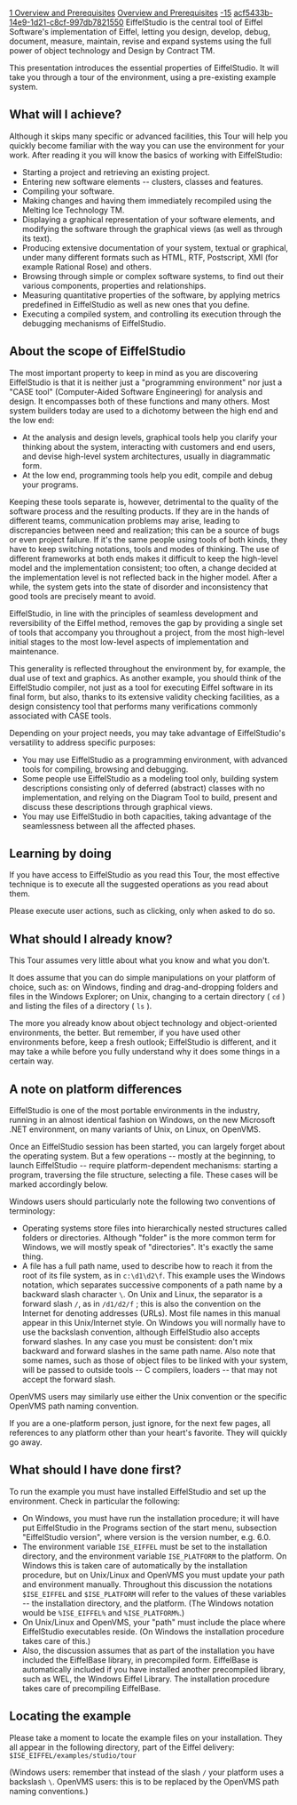 [[Property:title|1 Overview and Prerequisites]]
[[Property:link_title|Overview and Prerequisites]]
[[Property:weight|-15]]
[[Property:uuid|acf5433b-14e9-1d21-c8cf-997db7821550]]
EiffelStudio is the central tool of Eiffel Software's implementation of Eiffel, letting you design, develop, debug, document, measure, maintain, revise and expand systems using the full power of object technology and Design by Contract <span>TM</span>. 

This presentation introduces the essential properties of EiffelStudio. It will take you through a tour of the environment, using a pre-existing example system.

==What will I achieve?==

Although it skips many specific or advanced facilities, this Tour will help you quickly become familiar with the way you can use the environment for your work. After reading it you will know the basics of working with EiffelStudio:
* Starting a project and retrieving an existing project.
* Entering new software elements -- clusters, classes and features.
* Compiling your software.
* Making changes and having them immediately recompiled using the Melting Ice Technology <span>TM</span>. 
* Displaying a graphical representation of your software elements, and modifying the software through the graphical views (as well as through its text).
* Producing extensive documentation of your system, textual or graphical, under many different formats such as HTML, RTF, Postscript, XMI (for example Rational Rose) and others.
* Browsing through simple or complex software systems, to find out their various components, properties and relationships.
* Measuring quantitative properties of the software, by applying metrics predefined in EiffelStudio as well as new ones that you define.
* Executing a compiled system, and controlling its execution through the debugging mechanisms of EiffelStudio.

==About the scope of EiffelStudio==

The most important property to keep in mind as you are discovering EiffelStudio is that it is neither just a "programming environment" nor just a "CASE tool" (Computer-Aided Software Engineering) for analysis and design. It encompasses both of these functions and many others. Most system builders today are used to a dichotomy between the high end and the low end:
* At the analysis and design levels, graphical tools help you clarify your thinking about the system, interacting with customers and end users, and devise high-level system architectures, usually in diagrammatic form.
* At the low end, programming tools help you edit, compile and debug your programs.

Keeping these tools separate is, however, detrimental to the quality of the software process and the resulting products. If they are in the hands of different teams, communication problems may arise, leading to discrepancies between need and realization; this can be a source of bugs or even project failure. If it's the same people using tools of both kinds, they have to keep switching notations, tools and modes of thinking. The use of different frameworks at both ends makes it difficult to keep the high-level model and the implementation consistent; too often, a change decided at the implementation level is not reflected back in the higher model. After a while, the system gets into the state of disorder and inconsistency that good tools are precisely meant to avoid.

EiffelStudio, in line with the principles of <span>seamless development</span> and <span>reversibility</span> of the Eiffel method, removes the gap by providing a single set of tools that accompany you throughout a project, from the most high-level initial stages to the most low-level aspects of implementation and maintenance.

This generality is reflected throughout the environment by, for example, the dual use of text and graphics. As another example, you should think of the EiffelStudio <span>compiler</span>, not just as a tool for executing Eiffel software in its final form, but also, thanks to its extensive <span>validity checking</span> facilities, as a design consistency tool that performs many verifications commonly associated with CASE tools.

Depending on your project needs, you may take advantage of EiffelStudio's versatility to address specific purposes:
* You may use EiffelStudio as a programming environment, with advanced tools for compiling, browsing and debugging.
* Some people use EiffelStudio as a <span>modeling</span> tool only, building system descriptions consisting only of <span>deferred</span> (abstract) classes with no implementation, and relying on the Diagram Tool to build, present and discuss these descriptions through graphical views.
* You may use EiffelStudio in both capacities, taking advantage of the seamlessness between all the affected phases.

==Learning by doing==

If you have access to EiffelStudio as you read this Tour, the most effective technique is to execute all the suggested operations as you read about them.

Please execute user actions, such as clicking, only when asked to do so.

==What should I already know?==

This Tour assumes very little about what you know and what you don't.

It does assume that you can do simple manipulations on your platform of choice, such as: on Windows, finding and drag-and-dropping folders and files in the Windows Explorer; on Unix, changing to a certain directory ( <code> cd </code> ) and listing the files of a directory ( <code> ls </code> ).

The more you already know about object technology and object-oriented environments, the better. But remember, if you have used other environments before, keep a fresh outlook; EiffelStudio <span>is</span> different, and it may take a while before you fully understand why it does some things in a certain way.

==A note on platform differences==

EiffelStudio is one of the most portable environments in the industry, running in an almost identical fashion on Windows, on the new Microsoft .NET environment, on many variants of Unix, on Linux, on OpenVMS.

Once an EiffelStudio session has been started, you can largely forget about the operating system. But a few operations -- mostly at the beginning, to launch EiffelStudio -- require platform-dependent mechanisms: starting a program, traversing the file structure, selecting a file. These cases will be marked accordingly below.

Windows users should particularly note the following two conventions of terminology:
* Operating systems store files into hierarchically nested structures called <span>folders</span> or <span>directories</span>. Although "folder" is the more common term for Windows, we will mostly speak of "directories". It's exactly the same thing. 
* A file has a full <span>path name</span>, used to describe how to reach it from the root of its file system, as in <code> c:\d1\d2\f </code>. This example uses the Windows notation, which separates successive components of a path name by a backward slash character <code> \ </code>. On Unix and Linux, the separator is a forward slash <code> / </code>, as in <code> /d1/d2/f </code> ; this is also the convention on the Internet for denoting addresses (URLs). Most file names in this manual appear in this Unix/Internet style. On Windows you will normally have to use the backslash convention, although EiffelStudio also accepts forward slashes. In any case you must be consistent: don't mix backward and forward slashes in the same path name. Also note that some names, such as those of object files to be linked with your system, will be passed to outside tools -- C compilers, loaders -- that may not accept the forward slash. 

OpenVMS users may similarly use either the Unix convention or the specific OpenVMS path naming convention.

If you are a one-platform person, just ignore, for the next few pages, all references to any platform other than your heart's favorite. They will quickly go away.

==What should I have done first?==

To run the example you must have installed EiffelStudio and set up the environment. Check in particular the following:
* On Windows, you must have run the installation procedure; it will have put EiffelStudio in the Programs section of the start menu, subsection "EiffelStudio version", where version is the version number, e.g. 6.0.
* The environment variable <code> ISE_EIFFEL </code> must be set to the installation directory, and the environment variable <code> ISE_PLATFORM </code> to the platform. On Windows this is taken care of automatically by the installation procedure, but on Unix/Linux and OpenVMS you must update your path and environment manually. Throughout this discussion the notations <code> $ISE_EIFFEL </code> and <code> $ISE_PLATFORM </code> will refer to the values of these variables -- the installation directory, and the platform. (The Windows notation would be <code> %ISE_EIFFEL% </code> and <code> %ISE_PLATFORM% </code>.) 
* On Unix/Linux and OpenVMS, your "path" must include the place where EiffelStudio executables reside. (On Windows the installation procedure takes care of this.)
* Also, the discussion assumes that as part of the installation you have included the EiffelBase library, in precompiled form. EiffelBase is automatically included if you have installed another precompiled library, such as WEL, the Windows Eiffel Library. The installation procedure takes care of precompiling EiffelBase.

==Locating the example==

Please take a moment to locate the example files on your installation. They all appear in the following directory, part of the Eiffel delivery:
<code>$ISE_EIFFEL/examples/studio/tour</code>

(Windows users: remember that instead of the slash <code> / </code> your platform uses a backslash <code> \ </code>. OpenVMS users: this is to be replaced by the OpenVMS path naming conventions.) 

